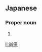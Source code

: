 ==Japanese==
{{ja-kanjitab|なお|やす}}

===Proper noun===
{{ja-pos|なおやす|proper}}

# {{given name|male|lang=ja|sort=なおやす}}

[[li:尚保]]